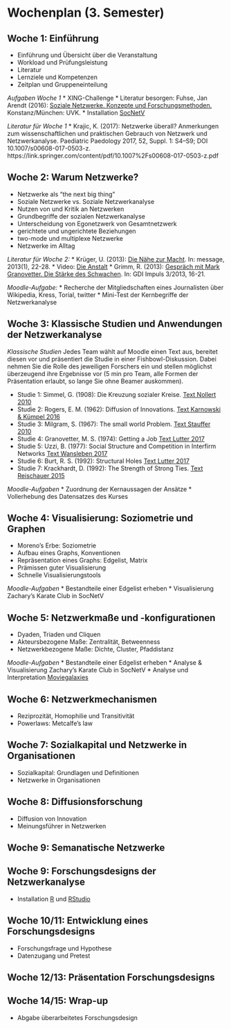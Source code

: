# Wochenplan (3. Semester)

## Woche 1: Einführung
* Einführung und Übersicht über die Veranstaltung
* Workload und Prüfungsleistung
* Literatur
* Lernziele und Kompetenzen
* Zeitplan und Gruppeneinteilung

*Aufgaben Woche 1*
* XING-Challenge
* Literatur besorgen: Fuhse, Jan Arendt (2016): [Soziale Netzwerke. Konzepte und Forschungsmethoden.](https://link.springer.com/chapter/10.1007/978-3-531-92575-2_19) Konstanz/München: UVK.
* Installation [SocNetV](http://socnetv.org/downloads/)

*Literatur für Woche 1*
* Krajic, K. (2017): Netzwerke überall? Anmerkungen zum wissenschaftlichen und praktischen Gebrauch von Netzwerk und Netzwerkanalyse. Paediatric Paedology 2017, 52, Suppl. 1: S4–S9; DOI 10.1007/s00608-017-0503-z.
https://link.springer.com/content/pdf/10.1007%2Fs00608-017-0503-z.pdf

## Woche 2: Warum Netzwerke?
* Netzwerke als "the next big thing"
* Soziale Netzwerke vs. Soziale Netzwerkanalyse
* Nutzen von und Kritik an Netzwerken
* Grundbegriffe der sozialen Netzwerkanalyse
* Unterscheidung von Egonetzwerk von Gesamtnetzwerk
* gerichtete und ungerichtete Beziehungen
* two-mode und multiplexe Netzwerke
* Netzwerke im Alltag

*Literatur für Woche 2:* 
* Krüger, U. (2013): [Die Nähe zur Macht](http://www.message-online.com/wp-content/uploads/Artikel_Krueger_Die_Naehe_zur_Macht_Message_1_2013.pdf). In: message, 2013(1), 22-28. 
* Video: [Die Anstalt](https://www.youtube.com/watch?v=y_bmegfMyVI)
* Grimm, R. (2013): [Gespräch mit Mark Granovetter. Die Stärke des Schwachen](https://gdiabo.genios.de/document?id=GDI__D50387D40F7C8AAEC3206E31B8965BDF&src=hitlist&offset=0). In: GDI Impuls 3/2013, 16-21.

*Moodle-Aufgabe:*
* Recherche der Mitgliedschaften eines Journalisten über Wikipedia, Kress, Torial, twitter
* Mini-Test der Kernbegriffe der Netzwerkanalyse

## Woche 3: Klassische Studien und Anwendungen der Netzwerkanalyse
*Klassische Studien*
Jedes Team wählt auf Moodle einen Text aus, bereitet diesen vor und präsentiert die Studie in einer Fishbowl-Diskussion. Dabei nehmen Sie die Rolle des jeweiligen Forschers ein und stellen möglichst überzeugend ihre Ergebnisse vor (5 min pro Team, alle Formen der Präsentation erlaubt, so lange Sie ohne Beamer auskommen).

* Studie 1: Simmel, G. (1908): Die Kreuzung sozialer Kreise. [Text Nollert 2010](https://link.springer.com/chapter/10.1007%2F978-3-531-92575-2_14)
* Studie 2: Rogers, E. M. (1962): Diffusion of Innovations. [Text Karnowski & Kümpel 2016](https://link.springer.com/chapter/10.1007/978-3-658-09923-7_9)
* Studie 3: Milgram, S. (1967): The small world Problem. [Text Stauffer 2010](https://link.springer.com/chapter/10.1007/978-3-531-92575-2_19)
* Studie 4: Granovetter, M. S. (1974): Getting a Job [Text Lutter 2017](https://link.springer.com/chapter/10.1007/978-3-658-08184-3_21)
* Studie 5: Uzzi, B. (1977): Social Structure and Competition in Interfirm Networks [Text Wansleben 2017](https://link.springer.com/chapter/10.1007/978-3-658-08184-3_34)
* Studie 6: Burt, R. S. (1992): Structural Holes [Text Lutter 2017](https://link.springer.com/chapter/10.1007/978-3-658-08184-3_26)
* Studie 7: Krackhardt, D. (1992): The Strength of Strong Ties. [Text Reischauer 2015](https://link.springer.com/chapter/10.1007/978-3-658-09068-5_2)

*Moodle-Aufgaben*
* Zuordnung der Kernaussagen der Ansätze
* Vollerhebung des Datensatzes des Kurses

## Woche 4: Visualisierung: Soziometrie und Graphen
* Moreno's Erbe: Soziometrie
* Aufbau eines Graphs, Konventionen
* Repräsentation eines Graphs: Edgelist, Matrix
* Prämissen guter Visualisierung
* Schnelle Visualisierungstools

*Moodle-Aufgaben*
* Bestandteile einer Edgelist erheben
* Visualisierung Zachary's Karate Club in SocNetV

## Woche 5: Netzwerkmaße und -konfigurationen
* Dyaden, Triaden und Cliquen
* Akteursbezogene Maße: Zentralität, Betweenness
* Netzwerkbezogene Maße: Dichte, Cluster, Pfaddistanz

*Moodle-Aufgaben*
* Bestandteile einer Edgelist erheben
* Analyse & Visualisierung Zachary's Karate Club in SocNetV
* Analyse und Interpretation [Moviegalaxies](http://moviegalaxies.com/)

## Woche 6: Netzwerkmechanismen
* Reziprozität, Homophilie und Transitivität
* Powerlaws: Metcalfe's law

## Woche 7: Sozialkapital und Netzwerke in Organisationen
* Sozialkapital: Grundlagen und Definitionen
* Netzwerke in Organisationen

## Woche 8: Diffusionsforschung
* Diffusion von Innovation
* Meinungsführer in Netzwerken

## Woche 9: Semanatische Netzwerke



## Woche 9: Forschungsdesigns der Netzwerkanalyse

* Installation [R](https://cran.uni-muenster.de/) und [RStudio](https://www.rstudio.com/products/rstudio/download/#download)

## Woche 10/11: Entwicklung eines Forschungsdesigns
* Forschungsfrage und Hypothese
* Datenzugang und Pretest

## Woche 12/13: Präsentation Forschungsdesigns

## Woche 14/15: Wrap-up
* Abgabe überarbeitetes Forschungsdesign






